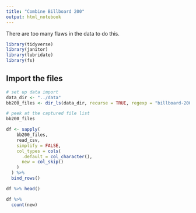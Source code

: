 ```yaml
---
title: "Combine Billboard 200"
output: html_notebook
---
```


There are too many flaws in the data to do this.

```r
library(tidyverse)
library(janitor)
library(lubridate)
library(fs)

```

## Import the files

```r
# set up data import
data_dir <- "../data"
bb200_files <- dir_ls(data_dir, recurse = TRUE, regexp = "billboard-200-201")

# peek at the captured file list
bb200_files
```

```r
df <- sapply(
    bb200_files,
    read_csv,
    simplify = FALSE,
    col_types = cols(
      .default = col_character(),
      new = col_skip()
    )
  ) %>% 
  bind_rows()

df %>% head()
```
```r
df %>% 
  count(new)
```

